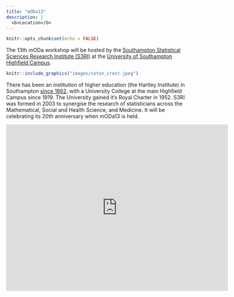 ```yaml
---
title: "mODa13"
description: |
  <b>Location</b>
---
```


```r
knitr::opts_chunk$set(echo = FALSE)
```

The 13th mODa workshop will be hosted by the [Southampton Statistical Sciences Research Institute (S3RI)](http://www.soton.ac.uk/s3ri) at the [University of Southampton](http://www.soton.ac.uk) [Highfield Campus](https://www.southampton.ac.uk/student-life/campuses/highfield).

```r
knitr::include_graphics("images/soton_crest.jpeg")
```

There has been an institution of higher education (the Hartley Institute) in Southampton [since 1862](https://www.southampton.ac.uk/about/reputation/history-timeline.page), with a University College at the main Highfield Campus since 1919. The University gained it's Royal Charter in 1952. S3RI was formed in 2003 to synergise the research of statisticians across the Mathematical, Social and Health Science, and Medicine. It will be celebrating its 20th anniversary when mODa13 is held.  

<iframe src="https://www.google.com/maps/embed?pb=!1m18!1m12!1m3!1d1495.2445619100063!2d-1.4020710093918929!3d50.9294258367944!2m3!1f0!2f0!3f0!3m2!1i1024!2i768!4f13.1!3m3!1m2!1s0x487474064491597b%3A0x7a832ae220279363!2sAvenue%20Campus!5e0!3m2!1sen!2suk!4v1660332969366!5m2!1sen!2suk" width="600" height="450" style="border:0;" allowfullscreen="" loading="lazy" referrerpolicy="no-referrer-when-downgrade"></iframe>
